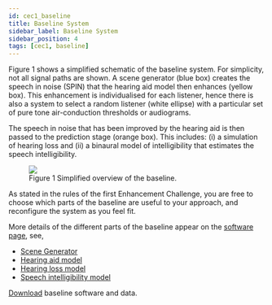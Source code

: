 ```yaml
---
id: cec1_baseline
title: Baseline System
sidebar_label: Baseline System
sidebar_position: 4
tags: [cec1, baseline]
---
```



Figure 1 shows a simplified schematic of the baseline system. For simplicity, not all signal paths are shown. A scene generator (blue box) creates the speech in noise (SPIN) that the hearing aid model then enhances (yellow box). This enhancement is individualised for each listener, hence there is also a system to select a random listener (white ellipse) with a particular set of pure tone air-conduction thresholds or audiograms.

The speech in noise that has been improved by the hearing aid is then passed to the prediction stage (orange box). This includes: (i) a simulation of hearing loss and (ii) a binaural model of intelligibility that estimates the speech intelligibility.

<figure id="fig1">
<img src={useBaseUrl('/img/tutorial/the_baseline-11-1536x561.png')} />
<figcaption>Figure 1 Simplified overview of the baseline.</figcaption>
</figure>

As stated in the rules of the first Enhancement Challenge, you are free to choose which parts of the baseline are useful to your approach, and reconfigure the system as you feel fit.

More details of the different parts of the baseline appear on the [software page](./cec1_software), see,

- [Scene Generator](./cec1_software#a-scene-generator)
- [Hearing aid model](./cec1_software#b-baseeline-hearing-aid-processor)
- [Hearing loss model](./cec1_software#d-hearing-loss-model)
- [Speech intelligibility model](./cec1_software#e-speech-intelligibility-model)

[Download](../cec1_download) baseline software and data.

